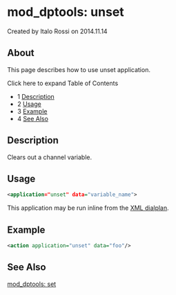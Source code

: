 
# mod_dptools: unset 

 Created by  Italo Rossi on 2014.11.14

## About

This page describes how to use unset application.

Click here to expand Table of Contents

* 1 [Description](#description)
* 2 [Usage](#usage)
* 3 [Example](#example)
* 4 [See Also](#see-also--)

## Description

Clears out a channel variable.

## Usage

```xml
<application="unset" data="variable_name">
```

This application may be run inline from the [XML dialplan](../../Dialplan/XML-Dialplan-archive_6586601.mdx#about).

## Example

```xml
<action application="unset" data="foo"/>
```

## See Also  

[mod\_dptools: set](./6586661.mdx#about)


